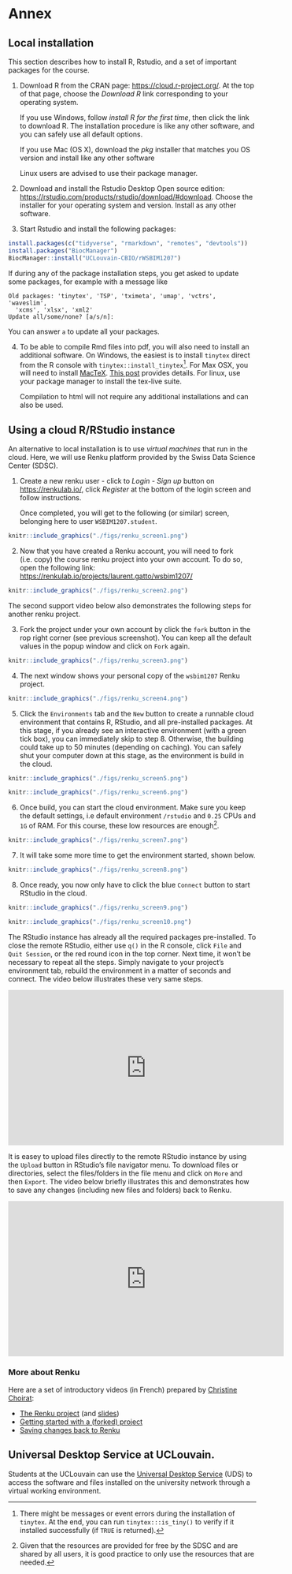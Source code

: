 # Annex {#sec:anx}

## Local installation

This section describes how to install R, Rstudio, and a set of
important packages for the course.

1. Download R from the CRAN page:
   [https://cloud.r-project.org/](https://cloud.r-project.org/). At
   the top of that page, choose the *Download R* link corresponding to
   your operating system. 
   
   If you use Windows, follow *install R for the first time*, then
   click the link to download R. The installation procedure is like
   any other software, and you can safely use all default options.
   
   If you use Mac (OS X), download the *pkg* installer that matches
   you OS version and install like any other software
   
   Linux users are advised to use their package manager.
   
2. Download and install the Rstudio Desktop Open source edition:
   [https://rstudio.com/products/rstudio/download/#download](https://rstudio.com/products/rstudio/download/#download). Choose
   the installer for your operating system and version. Install as any
   other software.

3. Start Rstudio and install the following packages:

```r
install.packages(c("tidyverse", "rmarkdown", "remotes", "devtools"))
install.packages("BiocManager")
BiocManager::install("UCLouvain-CBIO/rWSBIM1207")
```

If during any of the package installation steps, you get asked to
update some packages, for example with a message like 

```
Old packages: 'tinytex', 'TSP', 'tximeta', 'umap', 'vctrs', 'waveslim',
  'xcms', 'xlsx', 'xml2'
Update all/some/none? [a/s/n]: 
```

You can answer `a` to update all your packages.

4. To be able to compile Rmd files into pdf, you will also need to
   install an additional software. On Windows, the easiest is to
   install `tinytex` direct from the R console with
   `tinytex::install_tinytex`[^tinytex].  For Max OSX, you will need
   to install
   [MacTeX](https://medium.com/@sorenlind/create-pdf-reports-using-r-r-markdown-latex-and-knitr-on-windows-10-952b0c48bfa9). [This
   post](https://medium.com/@sorenlind/create-pdf-reports-using-r-r-markdown-latex-and-knitr-on-macos-high-sierra-e7b5705c9fd)
   provides details. For linux, use your package manager to install
   the tex-live suite.

   Compilation to html will not require any additional installations
   and can also be used.

[^tinytex]: There might be messages or event errors during the
    installation of `tinytex`. At the end, you can run
    `tinytex:::is_tiny()` to verify if it installed successfully (if
    `TRUE` is returned).

## Using a cloud R/RStudio instance

An alternative to local installation is to use *virtual machines* that
run in the cloud. Here, we will use Renku platform provided by the
Swiss Data Science Center (SDSC).

1. Create a new renku user - click to *Login - Sign up* button on
   [https://renkulab.io/](https://renkulab.io/), click *Register* at
   the bottom of the login screen and follow instructions. 
   
   Once completed, you will get to the following (or similar) screen,
   belonging here to user `WSBIM1207.student`.
   
```r
knitr::include_graphics("./figs/renku_screen1.png")
```

2. Now that you have created a Renku account, you will need to fork
   (i.e. copy) the course renku project into your own account. To do
   so, open the following link:
   [https://renkulab.io/projects/laurent.gatto/wsbim1207/](https://renkulab.io/projects/laurent.gatto/wsbim1207/)
   

```r
knitr::include_graphics("./figs/renku_screen2.png")
```
   The second support video below also demonstrates the following steps for another renku project.

3. Fork the project under your own account by click the `fork` button
   in the rop right corner (see previous screenshot). You can keep all
   the default values in the popup window and click on `Fork` again.

```r
knitr::include_graphics("./figs/renku_screen3.png")
```

4. The next window shows your personal copy of the `wsbim1207` Renku
   project.

```r
knitr::include_graphics("./figs/renku_screen4.png")
```

5. Click the `Environments` tab and the `New` button to create a
   runnable cloud environment that contains R, RStudio, and all
   pre-installed packages. At this stage, if you already see an
   interactive environment (with a green tick box), you can
   immediately skip to step 8. Otherwise, the building could take up
   to 50 minutes (depending on caching). You can safely shut your
   computer down at this stage, as the environment is build in the
   cloud.


```r
knitr::include_graphics("./figs/renku_screen5.png")
```


```r
knitr::include_graphics("./figs/renku_screen6.png")
```

6. Once build, you can start the cloud environment. Make sure you keep
   the default settings, i.e default environment `/rstudio` and `0.25`
   CPUs and `1G` of RAM. For this course, these low resources are
   enough[^res].
   
[^res]: Given that the resources are provided for free by the SDSC and
    are shared by all users, it is good practice to only use the
    resources that are needed.
   
```r
knitr::include_graphics("./figs/renku_screen7.png")
```

7. It will take some more time to get the environment started, shown
   below.
   
```r
knitr::include_graphics("./figs/renku_screen8.png")
```

8. Once ready, you now only have to click the blue `Connect` button to
   start RStudio in the cloud.

```r
knitr::include_graphics("./figs/renku_screen9.png")
```

```r
knitr::include_graphics("./figs/renku_screen10.png")
```

The RStudio instance has already all the required packages
pre-installed. To close the remote RStudio, either use `q()` in the R
console, click `File` and `Quit Session`, or the red round icon in the
top corner. Next time, it won't be necessary to repeat all the
steps. Simply navigate to your project's environment tab, rebuild the
environment in a matter of seconds and connect. The video below
illustrates these very same steps.

<iframe width="560" height="315" src="https://www.youtube.com/embed/veSrycUFcVs" frameborder="0" allow="accelerometer; autoplay; encrypted-media; gyroscope; picture-in-picture" allowfullscreen></iframe>

It is easey to upload files directly to the remote RStudio instance by
using the `Upload` button in RStudio's file navigator menu. To
download files or directories, select the files/folders in the file
menu and click on `More` and then `Export`. The video below briefly
illustrates this and demonstrates how to save any changes (including
new files and folders) back to Renku.

<iframe width="560" height="315" src="https://www.youtube.com/embed/0DQhX7Kwbgo" frameborder="0" allow="accelerometer; autoplay; encrypted-media; gyroscope; picture-in-picture" allowfullscreen></iframe>


### More about Renku

Here are a set of introductory videos (in French) prepared by
[Christine Choirat](https://scholar.harvard.edu/cchoirat/home):

- [The Renku
  project](https://www.dropbox.com/s/gf0p3jjevt4e13s/V1_Renku_Intro_FR.mov?dl=0)
  (and
  [slides](https://docs.google.com/presentation/d/18tPAb1B3PKcOBhMnITm0BNQfPG8RbVWq4iCODehljjE/edit#slide=id.p1))
- [Getting started with a (forked) project](https://www.dropbox.com/s/fus0g6f3hzglpjy/V2_Launching_RStudio_FR.mov?dl=0)
- [Saving changes back to Renku](https://www.dropbox.com/s/l119urtzf21vm06/V3_Saving_Changes_to_Renku.mov?dl=0)


## Universal Desktop Service at UCLouvain.

Students at the UCLouvain can use the [Universal Desktop
Service](https://intranet.uclouvain.be/fr/myucl/services-informatiques/uds-universal-desktop-service.html)
(UDS) to access the software and files installed on the university
network through a virtual working environment.
